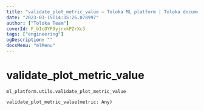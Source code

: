 ```yaml
---
title: "validate_plot_metric_value — Toloka ML platform | Toloka documentation"
date: "2023-03-15T14:35:26.078997"
author: ["Toloka Team"]
coverId: F_bIcOYF9yjrxkPZrXc3
tags: ["engineering"]
ogDescription: ""
docsMenu: "mlMenu"
---
```


# validate_plot_metric_value

`ml_platform.utils.validate_plot_metric_value`

```python
validate_plot_metric_value(metric: Any)
```
